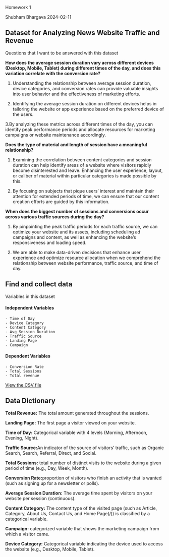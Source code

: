 Homework 1

Shubham Bhargava
2024-02-11
 
## Dataset for Analyzing News Website Traffic and Revenue

Questions that I want to be answered with this dataset

<b>How does the average session duration vary across different devices (Desktop, Mobile, Tablet) during different times of the day, and does this variation correlate with the conversion rate?</b>

<p>

1.  Understanding the relationship between average session duration, device categories, and conversion rates can provide valuable insights into user behavior and the effectiveness of marketing efforts. 

2.  Identifying the average session duration on different devices helps in tailoring the website or app experience based on the preferred device of the users.

3.By analyzing these metrics across different times of the day, you can identify peak performance periods and allocate resources for marketing campaigns or website maintenance accordingly.

</p>

<b>Does the type of material and length of session have a meaningful relationship?</b>

<p>

1.  Examining the correlation between content categories and session duration can help identify areas of a website where visitors rapidly become disinterested and leave. Enhancing the user experience, layout, or caliber of material within particular categories is made possible by this.

2.  By focusing on subjects that pique users' interest and maintain their attention for extended periods of time, we can ensure that our content creation efforts are guided by this information.

</p>

<b>When does the biggest number of sessions and conversions occur across various traffic sources during the day?</b>

<p>

1.  By pinpointing the peak traffic periods for each traffic source, we      can optimize your website and its assets, including scheduling ad         campaigns and content, as well as enhancing the website's        responsiveness and loading speed.

2.  We are able to make data-driven decisions that enhance user experience and optimize resource allocation when we comprehend the relationship between website performance, traffic source, and time of day.

</p>    
    

## Find and collect data

Variables in this dataset

#### Independent Variables

    - Time of Day
    - Device Category 
    - Content Category 
    - Avg Session Duration
    - Traffic Source
    - Landing Page
    - Campaign  
    
#### Dependent Variables


    - Conversion Rate
    - Total Sessions    
    - Total revenue

     

[View the CSV file](News_Website_Dataset.csv)

## Data Dictionary

<p>


<b>Total Revenue:</b> The total amount generated throughout the
sessions.

<b>Landing Page:</b> The first page a visitor viewed on your website.

<b>Time of Day:</b> Categorical variable with 4 levels (Morning,
Afternoon, Evening, Night).

<b>Traffic Source:</b>An indicator of the source of visitors' traffic, such as Organic Search, Search, Referral, Direct, and Social.

<b>Total Sessions:</b> total number of distinct visits to the website during a given period of time (e.g., Day, Week, Month).

<b>Conversion Rate:</b>proportion of visitors who finish an activity that is wanted (such as signing up for a newsletter or polls).

<b>Average Session Duration:</b> The average time spent by visitors on
your website per session (continuous).

<b>Content Category:</b> The content type of the visited page (such as Article, Category, About Us, Contact Us, and Home Page(/)) is classified by a categorical variable.

<b>Campaign:</b> categorized variable that shows the marketing campaign from which a visitor came.

<b>Device Category:</b> Categorical variable indicating the device used
to access the website (e.g., Desktop, Mobile, Tablet).

<p>


